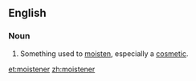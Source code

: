 ==English==

===Noun===
{{en-noun}}

# Something used to [[moisten]], especially a [[cosmetic]].

[[et:moistener]]
[[zh:moistener]]